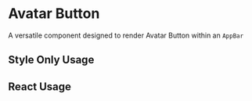 
<Meta of={AvatarButtonStories} />

# Avatar Button

A versatile component designed to render Avatar Button within an `AppBar`

## Style Only Usage

<Canvas of={AvatarButtonStories.StyleOnlyUsage} />

<RenderHtmlMarkup of={AvatarButtonStories.StyleOnlyUsage} />

## React Usage

<Controls />

<Canvas of={AvatarButtonStories.ReactUsage} />

<RenderHtmlMarkup of={AvatarButtonStories.ReactUsage} />
